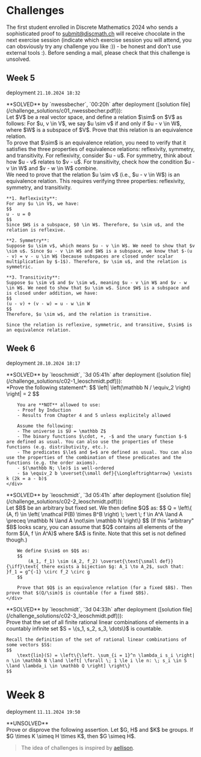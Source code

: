 
# Challenges

The first student enrolled in Discrete Mathematics 2024 who sends a sophisticated proof to [submit@discmath.ch](mailto:submit@discmath.ch) will receive chocolate in the next exercise session (indicate which exercise session you will attend, you can obsviously try any challenge you like :)) - be honest and don't use external tools :). 
Before sending a mail, please check that this challenge is unsolved.


## Week 5
deployment `21.10.2024 18:32`


<Callout type='info' emoji="🔓">
**SOLVED** by `nwessbecher`, `00:20h` after deployment ([solution file](/challenge_solutions/c01_nwessbecher.pdf))):
<Problem title="Equivalence Relation on Vector Spaces" source="Tobias Steinbrecher">
  <div label="question">
    Let $V$ be a real vector space, and define a relation $\sim$ on $V$ as follows: For $u, v \in V$, we say $u \sim v$ if and only if $u - v \in W$, where $W$ is a subspace of $V$. Prove that this relation is an equivalence relation.
  </div>
  <div label="hint">
    To prove that $\sim$ is an equivalence relation, you need to verify that it satisfies the three properties of equivalence relations: reflexivity, symmetry, and transitivity. For reflexivity, consider $u - u$. For symmetry, think about how $u - v$ relates to $v - u$. For transitivity, check how the condition $u - v \in W$ and $v - w \in W$ combine.
  </div>
  <div label="answer">
    We need to prove that the relation $u \sim v$ (i.e., $u - v \in W$) is an equivalence relation. This requires verifying three properties: reflexivity, symmetry, and transitivity.

    **1. Reflexivity**:  
    For any $u \in V$, we have:
    $$
    u - u = 0
    $$
    Since $W$ is a subspace, $0 \in W$. Therefore, $u \sim u$, and the relation is reflexive.

    **2. Symmetry**:  
    Suppose $u \sim v$, which means $u - v \in W$. We need to show that $v \sim u$. Since $u - v \in W$ and $W$ is a subspace, we know that $-(u - v) = v - u \in W$ (because subspaces are closed under scalar multiplication by $-1$). Therefore, $v \sim u$, and the relation is symmetric.

    **3. Transitivity**:  
    Suppose $u \sim v$ and $v \sim w$, meaning $u - v \in W$ and $v - w \in W$. We need to show that $u \sim w$. Since $W$ is a subspace and is closed under addition, we have:
    $$
    (u - v) + (v - w) = u - w \in W
    $$
    Therefore, $u \sim w$, and the relation is transitive.

    Since the relation is reflexive, symmetric, and transitive, $\sim$ is an equivalence relation.
  </div>
</Problem>
</Callout>


## Week 6 
deployment `28.10.2024 18:17`

<Callout type='info' emoji="🔓">
**SOLVED** by `leoschmidt`, `3d 05:41h` after deployment ([solution file](/challenge_solutions/c02-1_leoschmidt.pdf))):
<Problem title="Two be or not two be" source="Yannick Funke, Max Obreiter">
    <div label="question">
        *Prove the following statement*:
        $$
            \left| \left(\mathbb N / \equiv_2 \right) \right| = 2
        $$

        You are **NOT** allowed to use:
        - Proof by Induction
        - Results from Chapter 4 and 5 unless explicitely allowed

        Assume the following:
        - The universe is $U = \mathbb Z$
        - The binary functions $\cdot, +, -$ and the unary function $-$ are defined as usual. You can also use the properties of these functions (e.g. distributivity, etc.).
        - The predicates $\le$ and $=$ are defined as usual. You can also use the properties of the combination of these predicates and the functions (e.g. the order axioms).
        - $(\mathbb N; \le)$ is well-ordered
        - $a \equiv_2 b \overset{\small def}{\Longleftrightarrow} \exists k (2k = a - b)$
    </div>
</Problem>
</Callout>

<Callout type='info' emoji="🔓">
**SOLVED** by `leoschmidt`, `3d 05:41h` after deployment ([solution file](/challenge_solutions/c02-2_leoschmidt.pdf))):
<Problem title="Counting the Uncountable" source="Yannick Funke">
    <div label="question">
        Let $B$ be an arbitrary but fixed set. We then define $Q$ as:
        $$
            Q = \left\{ (A, f) \in \left( \mathcal P(B) \times B^B \right) \; \vert \; f \in A^A \land A \preceq \mathbb N \land A \not\sim \mathbb N \right\}
        $$
        (If this "arbitrary" $B$ looks scary, you can assume that $Q$ contains all elements of the form $(A, f \in A^A)$ where $A$ is finite. Note that this set is not defined though.)
        
        We define $\sim$ on $Q$ as:
        $$
            (A_1, f_1) \sim (A_2, f_2) \overset{\text{\small def}}{\iff}\text{ there exists a bijection $g: A_1 \to A_2$, such that: }f_1 = g^{-1} \circ f_2 \circ g
        $$
        
        Prove that $Q$ is an equivalence relation (for a fixed $B$). Then prove that $(Q/\sim)$ is countable (for a fixed $B$).
    </div>
</Problem>
</Callout>

<Callout type='info' emoji="🔓">
**SOLVED** by `leoschmidt`, `3d 04:33h` after deployment ([solution file](/challenge_solutions/c02-3_leoschmidt.pdf))):
<Problem title="Linear Combinations" source="Tobias Steinbrecher">
  <div label="question">
    Prove that the set of all finite rational linear combinations of elements in a countably infinite set $S = \{s_1, s_2, s_3, \dots\}$ is countable.

    Recall the definition of the set of rational linear combinations of some vectors $S$:
    $$
        \text{lin}(S) = \left\{\left. \sum_{i = 1}^n \lambda_i s_i \right| n \in \mathbb N \land \left[ \forall \; 1 \le i \le n: \; s_i \in S \land \lambda_i \in \mathbb Q \right] \right\}
    $$
  </div>
</Problem>
</Callout>


# Week 8
deployment `11.11.2024 19:50`

<Callout type='info' emoji="🔒">
**UNSOLVED**
<Problem title="Isoproductphism?!">
  <div label="question">
    Prove or disprove the following assertion. Let $G, H$ and $K$ be groups. If $G \times K \simeq H \times K$, then $G \simeq H$.
  </div>
</Problem>
</Callout>

> The idea of challenges is inspired by [aellison](https://n.ethz.ch/~aellison/dm2022/).


